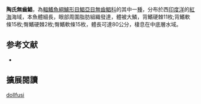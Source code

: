 {{Speciesbox
| image = 
| image_width = 250px
| status = NE
| status_system = IUCN3.1
| genus = Ariomma
| species = dollfusi
| authority = [[Chabanaud|Chabanaud]], 1930
| synonyms = *''Cubiceps dollfusi''<br /><small>Chabanaud, 1930</small>
}}

'''陶氏無齒鯧'''，為[[輻鰭魚綱|輻鰭魚綱]][[鱸形目|鱸形目]][[鯧亞目|鯧亞目]][[無齒鯧科|無齒鯧科]]的其中一[[種|種]]，分布於西[[印度洋|印度洋]]的[[紅海|紅海]]海域，本魚體細長，眼部周圍脂肪組織發達，體被大鱗，背鰭硬棘11枚;背鰭軟條15枚;臀鰭硬棘2枚;臀鰭軟條15枚，體長可達80公分，棲息在中底層水域。

== 参考文献 ==
{{reflist}}
*{{FishBase_species|genus=Ariomma|species=dollfusi|year=2012|month=7}}

== 擴展閱讀 == 
{{refbegin}}
{{wikispecies-inline|Ariomma dollfusi|陶氏無齒鯧}}
{{refend}}
{{Taxonbar|from=Q2590498}}

[[Category:無齒鯧屬|dollfusi]]


{{鱸形目小作品}}